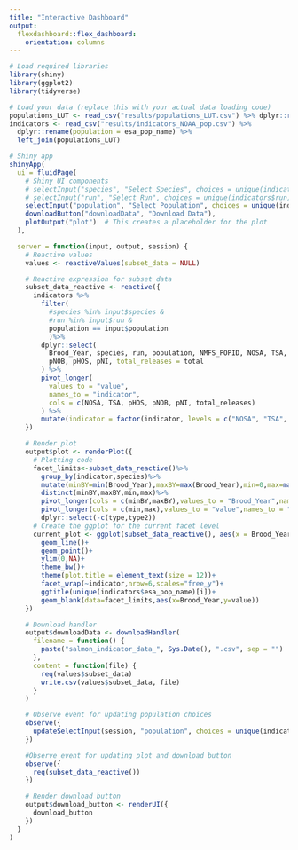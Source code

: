 ---
title: "Interactive Dashboard"
output: 
  flexdashboard::flex_dashboard:
    orientation: columns
---
```{r}
# Load required libraries
library(shiny)
library(ggplot2)
library(tidyverse)

# Load your data (replace this with your actual data loading code)
populations_LUT <- read_csv("results/populations_LUT.csv") %>% dplyr::rename(population = esa_pop_name)
indicators <- read_csv("results/indicators_NOAA_pop.csv") %>%
  dplyr::rename(population = esa_pop_name) %>%
  left_join(populations_LUT)

# Shiny app
shinyApp(
  ui = fluidPage(
    # Shiny UI components
    # selectInput("species", "Select Species", choices = unique(indicators$species), multiple = F),
    # selectInput("run", "Select Run", choices = unique(indicators$run), multiple = F),
    selectInput("population", "Select Population", choices = unique(indicators$population), multiple = F),
    downloadButton("downloadData", "Download Data"),
    plotOutput("plot")  # This creates a placeholder for the plot
  ),

  server = function(input, output, session) {
    # Reactive values
    values <- reactiveValues(subset_data = NULL)

    # Reactive expression for subset data
    subset_data_reactive <- reactive({
      indicators %>%
        filter(
          #species %in% input$species &
          #run %in% input$run &
          population == input$population 
          )%>%
        dplyr::select(
          Brood_Year, species, run, population, NMFS_POPID, NOSA, TSA,
          pNOB, pHOS, pNI, total_releases = total
        ) %>%
        pivot_longer(
          values_to = "value",
          names_to = "indicator",
          cols = c(NOSA, TSA, pHOS, pNOB, pNI, total_releases)
        ) %>%
        mutate(indicator = factor(indicator, levels = c("NOSA", "TSA", "pHOS", "pNOB", "pNI", "total_releases")))
    })

    # Render plot
    output$plot <- renderPlot({
      # Plotting code
      facet_limits<-subset_data_reactive()%>%
        group_by(indicator,species)%>%
        mutate(minBY=min(Brood_Year),maxBY=max(Brood_Year),min=0,max=max(value,na.rm = T,nan.rm=T))%>%
        distinct(minBY,maxBY,min,max)%>%
        pivot_longer(cols = c(minBY,maxBY),values_to = "Brood_Year",names_to = "type")%>%
        pivot_longer(cols = c(min,max),values_to = "value",names_to = "type2")%>%
        dplyr::select(-c(type,type2))
      # Create the ggplot for the current facet level
      current_plot <- ggplot(subset_data_reactive(), aes(x = Brood_Year, y = value,color=species)) +
        geom_line()+
        geom_point()+
        ylim(0,NA)+
        theme_bw()+
        theme(plot.title = element_text(size = 12))+
        facet_wrap(~indicator,nrow=6,scales="free_y")+
        ggtitle(unique(indicators$esa_pop_name)[i])+
        geom_blank(data=facet_limits,aes(x=Brood_Year,y=value)) 
    })

    # Download handler
    output$downloadData <- downloadHandler(
      filename = function() {
        paste("salmon_indicator_data_", Sys.Date(), ".csv", sep = "")
      },
      content = function(file) {
        req(values$subset_data)
        write.csv(values$subset_data, file)
      }
    )

    # Observe event for updating population choices
    observe({
      updateSelectInput(session, "population", choices = unique(indicators$population))
    })

    #Observe event for updating plot and download button
    observe({
      req(subset_data_reactive())
    })

    # Render download button
    output$download_button <- renderUI({
      download_button
    })
  }
)
```
